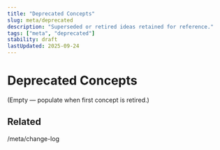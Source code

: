 ```yaml
---
title: "Deprecated Concepts"
slug: meta/deprecated
description: "Superseded or retired ideas retained for reference."
tags: ["meta", "deprecated"]
stability: draft
lastUpdated: 2025-09-24
---
```


# Deprecated Concepts

(Empty — populate when first concept is retired.)

## Related

/meta/change-log

